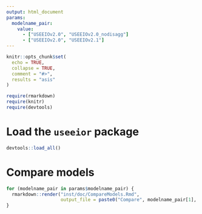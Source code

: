 ```yaml
---
output: html_document
params:
  modelname_pair:
    value:
      - ["USEEIOv2.0", "USEEIOv2.0_nodisagg"]
      - ["USEEIOv2.0", "USEEIOv2.1"]
---
```


```r
knitr::opts_chunk$set(
  echo = TRUE,
  collapse = TRUE,
  comment = "#>",
  results = "asis"
)

require(rmarkdown)
require(knitr)
require(devtools)
```

# Load the `useeior` package
```r
devtools::load_all()
```
# Compare models
```r
for (modelname_pair in params$modelname_pair) {
  rmarkdown::render("inst/doc/CompareModels.Rmd",
                    output_file = paste0("Compare", modelname_pair[1], "&", modelname_pair[2], ".html"))
}
```
